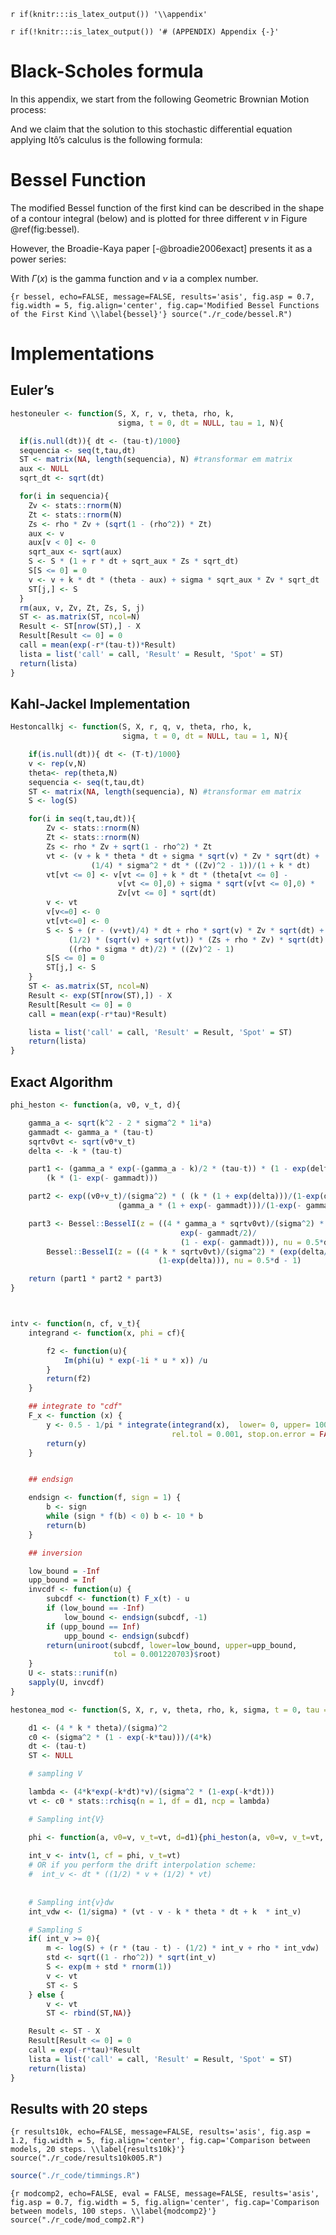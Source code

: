 `r if(knitr:::is_latex_output()) '\\appendix'`

`r if(!knitr:::is_latex_output()) '# (APPENDIX) Appendix {-}'` 

<!--
If you feel it necessary to include an appendix, it goes here.
-->




# Black-Scholes formula {#bsformula}


In this appendix, we start from the following Geometric Brownian Motion process:


\begin{align*}
dS_t &= \mu S_t dt + \sigma S_t dB_t
\end{align*}


And we claim that the solution to this stochastic differential equation applying Itô's calculus is the following formula:

\begin{align*}
S_T &= S_0 \times \exp \left( \left( \mu  - \frac{\sigma^2}{2} \right) T  + \sigma B_T \right)
\end{align*}


\begin{proof}

If $S$ were deterministic, $dS_t/S_t$ would be the derivative of $\ln(S_t)$ with respect to $S$. This suggests to find an expression for the stochastic differential of $\ln(S_t)$, a function of the single random variable $S_t$.



\begin{align*} 
f(t,S) &= \ln(S) \\[10pt]
df(t,S) &= \frac{\partial f}{\partial S} dS + \frac{1}{2} \frac{\partial^2 f}{\partial S^2} (dS)^2 \\[10pt]
d\ln(S) &= \frac{d\ln(S)}{dS} dS + \frac{1}{2} \frac{d^2\ln(S)}{dS^2}(dS)^2 \\[10pt]
(dS)^2 &= \int_{0}^{t}{\left(\sigma \times S \right)^2} ds = \sigma^2 S^2 dt \\[10pt]
d\ln(S) &= \frac{1}{S} (\mu S dt + \sigma S dB) + \frac{1}{2}\frac{-1}{S^2} \sigma^2 S^2 dt \\[10pt]
d\ln(S) &= \left( \mu -  \frac{1}{2} \sigma^2 \right) dt + \sigma dB \\[10pt]
\int_{t=0}^{T}{d\ln(S_T)} &= \int_{t=0}^{T}{\left( \mu - \frac{\sigma^2}{2} \right) dt} + \int_{t=0}^{T}{\sigma dB_t} 
\end{align*}
\begin{align*} 
\ln(S_T) - \ln(S_0) &=  \left(\mu  - \frac{\sigma^2}{2} \right)  T + \sigma B_T \\[10pt]
\ln \left( \frac{S_T}{S_0} \right) &= \left( \mu  - \frac{\sigma^2}{2}  \right) T + \sigma B_T \\[10pt]
S_T &= S_0 \times \exp \left( \left( \mu  - \frac{\sigma^2}{2} \right) T  + \sigma B_T \right) 
\end{align*}
\end{proof}



# Bessel Function {#bessel}

The modified Bessel function of the first kind can be described in the shape of a contour integral (below) and is plotted for three different $\nu$ in Figure \@ref(fig:bessel).

\begin{align*} 
I_n(z)= \frac{1}{2 \pi i}\displaystyle \oint e^{(z/2)(t+1/t)}t^{-n-1}dt
\end{align*}

However, the Broadie-Kaya paper [-@broadie2006exact] presents it as a power series:

\begin{align*}
I_{\nu}(z)= \left(\frac{1}{2}z\right)^\nu \displaystyle \sum_{k=0}^{\infty}{\frac{\left(\frac{1}{4}z^2\right)^k}{\left(k!\Gamma \left(\nu+k+1\right)\right)}}
\end{align*}

With $\Gamma(x)$ is the gamma function and $\nu$ ia a complex number.



```{r bessel, echo=FALSE, message=FALSE, results='asis', fig.asp = 0.7, fig.width = 5, fig.align='center', fig.cap='Modified Bessel Functions of the First Kind \\label{bessel}'}
source("./r_code/bessel.R")
```  	



# Implementations

## Euler's {#eulerapp}

\small
```r
hestoneuler <- function(S, X, r, v, theta, rho, k, 
                        sigma, t = 0, dt = NULL, tau = 1, N){

  if(is.null(dt)){ dt <- (tau-t)/1000}
  sequencia <- seq(t,tau,dt)
  ST <- matrix(NA, length(sequencia), N) #transformar em matrix
  aux <- NULL
  sqrt_dt <- sqrt(dt)

  for(i in sequencia){
    Zv <- stats::rnorm(N)
    Zt <- stats::rnorm(N)
    Zs <- rho * Zv + (sqrt(1 - (rho^2)) * Zt)
    aux <- v
    aux[v < 0] <- 0
    sqrt_aux <- sqrt(aux)
    S <- S * (1 + r * dt + sqrt_aux * Zs * sqrt_dt)
    S[S <= 0] = 0
    v <- v + k * dt * (theta - aux) + sigma * sqrt_aux * Zv * sqrt_dt
    ST[j,] <- S
  }
  rm(aux, v, Zv, Zt, Zs, S, j)
  ST <- as.matrix(ST, ncol=N)
  Result <- ST[nrow(ST),] - X
  Result[Result <= 0] = 0
  call = mean(exp(-r*(tau-t))*Result)
  lista = list('call' = call, 'Result' = Result, 'Spot' = ST)
  return(lista)
}
```


## Kahl-Jackel Implementation {#kjimp}

\footnotesize
```r
Hestoncallkj <- function(S, X, r, q, v, theta, rho, k, 
                         sigma, t = 0, dt = NULL, tau = 1, N){

    if(is.null(dt)){ dt <- (T-t)/1000}
    v <- rep(v,N)
    theta<- rep(theta,N)
    sequencia <- seq(t,tau,dt)
    ST <- matrix(NA, length(sequencia), N) #transformar em matrix
    S <- log(S)

    for(i in seq(t,tau,dt)){
        Zv <- stats::rnorm(N)
        Zt <- stats::rnorm(N)
        Zs <- rho * Zv + sqrt(1 - rho^2) * Zt
        vt <- (v + k * theta * dt + sigma * sqrt(v) * Zv * sqrt(dt) +
                  (1/4) * sigma^2 * dt * ((Zv)^2 - 1))/(1 + k * dt)
        vt[vt <= 0] <- v[vt <= 0] + k * dt * (theta[vt <= 0] - 
                        v[vt <= 0],0) + sigma * sqrt(v[vt <= 0],0) * 
                        Zv[vt <= 0] * sqrt(dt)
        v <- vt
        v[v<=0] <- 0
        vt[vt<=0] <- 0
        S <- S + (r - (v+vt)/4) * dt + rho * sqrt(v) * Zv * sqrt(dt) +
             (1/2) * (sqrt(v) + sqrt(vt)) * (Zs + rho * Zv) * sqrt(dt) +
             ((rho * sigma * dt)/2) * ((Zv)^2 - 1)
        S[S <= 0] = 0
        ST[j,] <- S
    }
    ST <- as.matrix(ST, ncol=N)
    Result <- exp(ST[nrow(ST),]) - X
    Result[Result <= 0] = 0
    call = mean(exp(-r*tau)*Result)

    lista = list('call' = call, 'Result' = Result, 'Spot' = ST)
    return(lista)
}
```



## Exact Algorithm {#eabk}

\footnotesize
```r
phi_heston <- function(a, v0, v_t, d){

    gamma_a <- sqrt(k^2 - 2 * sigma^2 * 1i*a)
    gammadt <- gamma_a * (tau-t)
    sqrtv0vt <- sqrt(v0*v_t)
    delta <- -k * (tau-t)

    part1 <- (gamma_a * exp(-(gamma_a - k)/2 * (tau-t)) * (1 - exp(delta)))/
        (k * (1- exp(- gammadt)))

    part2 <- exp((v0+v_t)/(sigma^2) * ( (k * (1 + exp(delta)))/(1-exp(delta)) -
                        (gamma_a * (1 + exp(- gammadt)))/(1-exp(- gammadt))))

    part3 <- Bessel::BesselI(z = ((4 * gamma_a * sqrtv0vt)/(sigma^2) *
                                      exp(- gammadt/2)/
                                      (1 - exp(- gammadt))), nu = 0.5*d - 1) /
        Bessel::BesselI(z = ((4 * k * sqrtv0vt)/(sigma^2) * (exp(delta/2))/
                                 (1-exp(delta))), nu = 0.5*d - 1)

    return (part1 * part2 * part3)
}



intv <- function(n, cf, v_t){
    integrand <- function(x, phi = cf){

        f2 <- function(u){
            Im(phi(u) * exp(-1i * u * x)) /u
        }
        return(f2)
    }

    ## integrate to "cdf"
    F_x <- function (x) {
        y <- 0.5 - 1/pi * integrate(integrand(x),  lower= 0, upper= 1000,
                                    rel.tol = 0.001, stop.on.error = FALSE)$value
        return(y)
    }


    ## endsign

    endsign <- function(f, sign = 1) {
        b <- sign
        while (sign * f(b) < 0) b <- 10 * b
        return(b)
    }

    ## inversion

    low_bound = -Inf
    upp_bound = Inf
    invcdf <- function(u) {
        subcdf <- function(t) F_x(t) - u
        if (low_bound == -Inf)
            low_bound <- endsign(subcdf, -1)
        if (upp_bound == Inf)
            upp_bound <- endsign(subcdf)
        return(uniroot(subcdf, lower=low_bound, upper=upp_bound, 
                       tol = 0.001220703)$root)
    }
    U <- stats::runif(n)
    sapply(U, invcdf)
}

hestonea_mod <- function(S, X, r, v, theta, rho, k, sigma, t = 0, tau = 1){

    d1 <- (4 * k * theta)/(sigma)^2
    c0 <- (sigma^2 * (1 - exp(-k*tau)))/(4*k)
    dt <- (tau-t)
    ST <- NULL

    # sampling V

    lambda <- (4*k*exp(-k*dt)*v)/(sigma^2 * (1-exp(-k*dt)))
    vt <- c0 * stats::rchisq(n = 1, df = d1, ncp = lambda)

    # Sampling int{V}

    phi <- function(a, v0=v, v_t=vt, d=d1){phi_heston(a, v0=v, v_t=vt, d=d1)}
    
    int_v <- intv(1, cf = phi, v_t=vt)
    # OR if you perform the drift interpolation scheme:
    #  int_v <- dt * ((1/2) * v + (1/2) * vt)
    
    
    # Sampling int{v}dw
    int_vdw <- (1/sigma) * (vt - v - k * theta * dt + k  * int_v)

    # Sampling S
    if( int_v >= 0){
        m <- log(S) + (r * (tau - t) - (1/2) * int_v + rho * int_vdw)
        std <- sqrt((1 - rho^2)) * sqrt(int_v)
        S <- exp(m + std * rnorm(1))
        v <- vt
        ST <- S
    } else {
        v <- vt
        ST <- rbind(ST,NA)}

    Result <- ST - X
    Result[Result <= 0] = 0
    call = exp(-r*tau)*Result
    lista = list('call' = call, 'Result' = Result, 'Spot' = ST)
    return(lista)
}
```


## Results with 20 steps {#resultsapp}




```{r results10k, echo=FALSE, message=FALSE, results='asis', fig.asp = 1.2, fig.width = 5, fig.align='center', fig.cap='Comparison between models, 20 steps. \\label{results10k}'}
source("./r_code/results10k005.R")
```


```r
source("./r_code/timmings.R")
```


```{r modcomp2, echo=FALSE, eval = FALSE, message=FALSE, results='asis', fig.asp = 0.7, fig.width = 5, fig.align='center', fig.cap='Comparison between models, 100 steps. \\label{modcomp2}'}
source("./r_code/mod_comp2.R")
```


\normalsize


\clearpage

<!-- **In the main Rmd file** -->



<!-- **In Chapter \@ref(ref-labels):** -->

<!-- ```{r ref.label='include_packages_2', results='hide', echo = TRUE} -->

<!-- ``` -->

